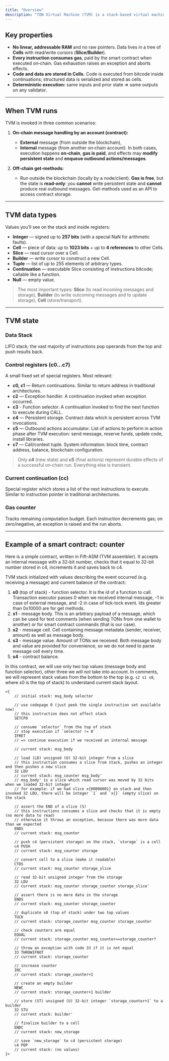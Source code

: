 ```yaml
---
title: "Overview"
description: "TON Virtual Machine (TVM) is a stack-based virtual machine which executes smart contracts on TON blockchain"
---
```


## Key properties

- **No linear, addressable RAM** and no raw pointers. Data lives in a tree of **Cells** with read/write cursors (**Slice/Builder**).
- **Every instruction consumes gas**, paid by the smart contract when executed on‑chain. Gas exhaustion raises an exception and aborts effects.
- **Code and data are stored in Cells.** Code is executed from bitcode inside continuations; structured data is serialized and stored as cells.
- **Deterministic execution:** same inputs and prior state ⇒ same outputs on any validator.

---

## When TVM runs

TVM is invoked in three common scenarios:

1. **On‑chain message handling by an account (contract):**
   - **External** message (from outside the blockchain),
   - **Internal** message (from another on‑chain account).
     In both cases, execution happens **on‑chain**, **gas is paid**, and effects may **modify persistent state** and **enqueue outbound actions/messages**.

1. **Off‑chain get‑methods:**
   - Run outside the blockchain (locally by a node/client). **Gas is free**, but the state is **read‑only**: you **cannot** write persistent state and **cannot** produce real outbound messages. Get-methods used as an API to access contract storage.

---

## TVM data types

Values you’ll see on the stack and inside registers:

- **Integer** — signed up to **257 bits** (with a special NaN for arithmetic faults).
- **Cell** — piece of data: up to **1023 bits** + up to **4 references** to other Cells.
- **Slice** — read cursor over a Cell.
- **Builder** — write cursor to construct a new Cell.
- **Tuple** — list of up to 255 elements of arbitrary types.
- **Continuation** — executable Slice consisting of instructions bitcode; callable like a function.
- **Null** — empty value.

> The most important types: **Slice** (to read incoming messages and storage), **Builder** (to write outcoming messages and to update storage), **Cell** (store/transport).

---

## TVM state

### Data Stack

LIFO stack; the vast majority of instructions pop operands from the top and push results back.

### Control registers (c0…c7)

A small fixed set of special registers. Most relevant:

- **c0, c1** — Return continuations.  Similar to return address in traditional architectures.
- **c2** — Exception handler. A continuation invoked when exception occurred.
- **c3** - Function selector. A continuation invoked to find the next function to execute during CALL.
- **c4** — Persistent storage. Contract data which is persistent across TVM invocations.
- **c5** — Outbound actions accumulator. List of actions to perform in action phase after TVM execution: send message, reserve funds, update code, install libraries.
- **c7** — Call/context tuple. System information: block time, contract address, balance, blockchain configuration.

> Only **c4** (new state) and **c5** (final actions) represent durable effects of a successful on‑chain run. Everything else is transient.

### Current continuation (cc)

Special register which stores a list of the next instructions to execute. Similar to instruction pointer in traditional architectures.

### Gas counter

Tracks remaining computation budget. Each instruction decrements gas; on zero/negative, an exception is raised and the run aborts.

---

## Example of a smart contract: counter

Here is a simple contract, written in Fift-ASM (TVM assembler). It accepts an internal message with a 32-bit number, checks that it equal to 32-bit number stored in c4, increments it and saves back to c4.

TVM stack initialized with values describing the event occurred (e.g. receiving a message) and current balance of the contract:

1. **s0** (top of stack) - function selector. It is the id of a function to call. Transaction executor passes 0 when we received internal message, -1 in case of external message, and -2 in case of tick-tock event. Ids greater than 0x10000 are for get methods.
1. **s1** - message body. This is an arbitrary payload of a message, which can be used for text comments (when sending TONs from one wallet to another) or for smart contract commands (that is our case).
1. **s2** - message cell. Cell containing message metadata (sender, receiver, amount) as well as message body.
1. **s3** - message value. Amount of TONs we received. Both message body and value are provided for convenience, so we do not need to parse message cell every time.
1. **s4** - contract balance.

In this contract, we will use only two top values (message body and function selector), other three we will not take into account. In comments, we will represent stack values from the bottom to the top (e.g. `s2 s1 s0`, where s0 is the top of stack) to understand current stack layout.

```fift
<{
    // initial stack: msg_body selector

    // use codepage 0 (just peek the single instruction set available now)
    // this instruction does not affect stack
    SETCP0

    // consume `selector` from the top of stack
    // stop execution if `selector != 0`
    IFRET
    // => continue execution if we received an internal message

    // current stack: msg_body

    // load (LD) unsigned (U) 32-bit integer from a slice
    // this instruction consumes a slice from stack, pushes an integer and then pushes a new slice
    32 LDU
    // current stack: msg_counter msg_body'
    // msg_body' is a slice which read cursor was moved by 32 bits when we loaded 32-bit integer
    // for example: if we had slice x{00000001} on stack and then invoked 32 LDU, there will be integer `1` and `x{}` (empty slice) on the stack

    // assert the END of a slice (S)
    // this instructions consumes a slice and checks that it is empty (no more data to read)
    // otherwise it throws an exception, because there was more data than we expected
    ENDS
    // current stack: msg_counter

    // push c4 (persistent storage) on the stack, `storage` is a cell
    c4 PUSH
    // current stack: msg_counter storage

    // convert cell to a slice (make it readable)
    CTOS
    // current stack: msg_counter storage_slice

    // read 32-bit unsigned integer from the storage
    32 LDU
    // current stack: msg_counter storage_counter storage_slice'

    // assert there is no more data in the storage
    ENDS
    // current stack: msg_counter storage_counter

    // duplicate s0 (top of stack) under two top values
    TUCK
    // current stack: storage_counter msg_counter storage_counter

    // check counters are equal
    EQUAL
    // current stack: storage_counter msg_counter==storage_counter?

    // throw an exception with code 33 if it is not equal
    33 THROWIFNOT
    // current stack: storage_counter

    // increase counter
    INC
    // current stack: storage_counter+1

    // create an empty builder
    NEWC
    // current stack: storage_counter+1 builder
    
    // store (ST) unsigned (U) 32-bit integer `storage_counter+1` to a builder
    32 STU
    // current stack: builder'

    // finalize builder to a cell
    ENDC
    // current stack: new_storage

    // save `new_storage` to c4 (persistent storage)
    c4 POP
    // current stack: (no values)
}>
```
